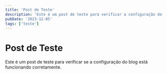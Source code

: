 ```yaml
---
title: 'Post de Teste'
description: 'Este é um post de teste para verificar a configuração do blog.'
pubDate: '2023-12-05'
tags: ['teste']
---
```


# Post de Teste

Este é um post de teste para verificar se a configuração do blog está funcionando corretamente. 